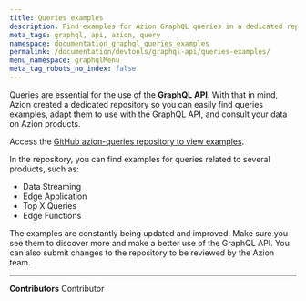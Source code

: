 ```yaml
---
title: Queries examples
description: Find examples for Azion GraphQL queries in a dedicated repository.
meta_tags: graphql, api, azion, query
namespace: documentation_graphql_queries_examples
permalink: /documentation/devtools/graphql-api/queries-examples/
menu_namespace: graphqlMenu
meta_tag_robots_no_index: false
---
```


Queries are essential for the use of the **GraphQL API**. With that in mind, Azion created a dedicated repository so you can easily find queries examples, adapt them to use with the GraphQL API, and consult your data on Azion products.

Access the [GitHub azion-queries repository to view examples](https://github.com/aziontech/azion-queries).

In the repository, you can find examples for queries related to several products, such as:

- Data Streaming
- Edge Application
- Top X Queries
- Edge Functions

The examples are constantly being updated and improved. Make sure you see them to discover more and make a better use of the GraphQL API. You can also submit changes to the repository to be reviewed by the Azion team.



---


**Contributors** <ContributorList>Contributor</ContributorList>
